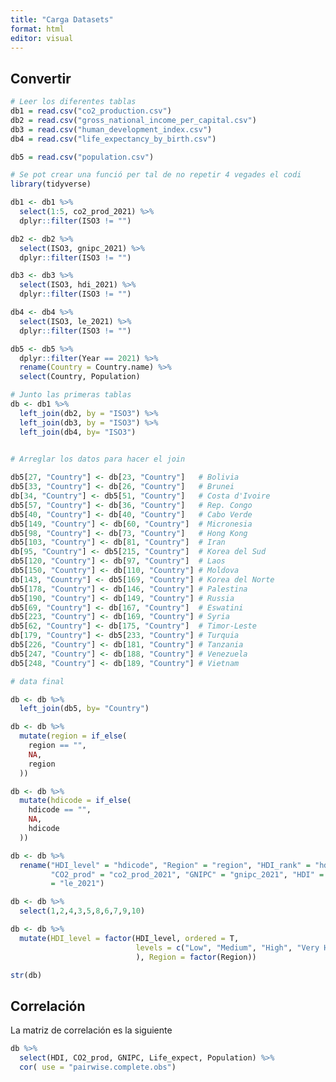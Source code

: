 ```yaml
---
title: "Carga Datasets"
format: html
editor: visual
---
```

## Convertir  
```r
# Leer los diferentes tablas
db1 = read.csv("co2_production.csv")
db2 = read.csv("gross_national_income_per_capital.csv")
db3 = read.csv("human_development_index.csv")
db4 = read.csv("life_expectancy_by_birth.csv")

db5 = read.csv("population.csv")
```

```r
# Se pot crear una funció per tal de no repetir 4 vegades el codi
library(tidyverse)

db1 <- db1 %>% 
  select(1:5, co2_prod_2021) %>% 
  dplyr::filter(ISO3 != "")

db2 <- db2 %>% 
  select(ISO3, gnipc_2021) %>% 
  dplyr::filter(ISO3 != "")

db3 <- db3 %>% 
  select(ISO3, hdi_2021) %>% 
  dplyr::filter(ISO3 != "")

db4 <- db4 %>% 
  select(ISO3, le_2021) %>% 
  dplyr::filter(ISO3 != "")

db5 <- db5 %>% 
  dplyr::filter(Year == 2021) %>% 
  rename(Country = Country.name) %>% 
  select(Country, Population)


```

```r
# Junto las primeras tablas
db <- db1 %>% 
  left_join(db2, by = "ISO3") %>% 
  left_join(db3, by = "ISO3") %>% 
  left_join(db4, by= "ISO3")
  
```



```r
# Arreglar los datos para hacer el join

db5[27, "Country"] <- db[23, "Country"]   # Bolivia
db5[33, "Country"] <- db[26, "Country"]   # Brunei
db[34, "Country"] <- db5[51, "Country"]   # Costa d'Ivoire
db5[57, "Country"] <- db[36, "Country"]   # Rep. Congo
db5[40, "Country"] <- db[40, "Country"]   # Cabo Verde
db5[149, "Country"] <- db[60, "Country"]  # Micronesia
db5[98, "Country"] <- db[73, "Country"]   # Hong Kong
db5[103, "Country"] <- db[81, "Country"]  # Iran
db[95, "Country"] <- db5[215, "Country"]  # Korea del Sud
db5[120, "Country"] <- db[97, "Country"]  # Laos
db5[150, "Country"] <- db[110, "Country"] # Moldova
db[143, "Country"] <- db5[169, "Country"] # Korea del Norte
db5[178, "Country"] <- db[146, "Country"] # Palestina
db5[190, "Country"] <- db[149, "Country"] # Russia
db5[69, "Country"] <- db[167, "Country"]  # Eswatini
db5[223, "Country"] <- db[169, "Country"] # Syria
db5[62, "Country"] <- db[175, "Country"]  # Timor-Leste
db[179, "Country"] <- db5[233, "Country"] # Turquia
db5[226, "Country"] <- db[181, "Country"] # Tanzania
db5[247, "Country"] <- db[188, "Country"] # Venezuela
db5[248, "Country"] <- db[189, "Country"] # Vietnam
```


```r
# data final

db <- db %>% 
  left_join(db5, by= "Country")
```

```r
db <- db %>%
  mutate(region = if_else(
    region == "",
    NA, 
    region
  ))
```

```r
db <- db %>%
  mutate(hdicode = if_else(
    hdicode == "",
    NA, 
    hdicode
  ))
```



```r
db <- db %>% 
  rename("HDI_level" = "hdicode", "Region" = "region", "HDI_rank" = "hdi_rank_2021", 
         "CO2_prod" = "co2_prod_2021", "GNIPC" = "gnipc_2021", "HDI" = "hdi_2021", "Life_expect" 
         = "le_2021")
```

```r
db <- db %>% 
  select(1,2,4,3,5,8,6,7,9,10)
```


```r
db <- db %>% 
  mutate(HDI_level = factor(HDI_level, ordered = T, 
                            levels = c("Low", "Medium", "High", "Very High")
                            ), Region = factor(Region))

str(db)

```

## Correlación

La matriz de correlación es la siguiente

```r
db %>% 
  select(HDI, CO2_prod, GNIPC, Life_expect, Population) %>% 
  cor( use = "pairwise.complete.obs")
```

